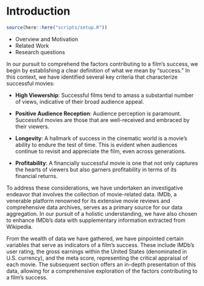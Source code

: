 # Introduction

```r
source(here::here("scripts/setup.R"))
```

* Overview and Motivation
* Related Work
* Research questions

In our pursuit to comprehend the factors contributing to a film's success, we begin by establishing a clear definition of what we mean by "success." In this context, we have identified several key criteria that characterize successful movies:

- **High Viewership**: Successful films tend to amass a substantial number of views, indicative of their broad audience appeal.

- **Positive Audience Reception**: Audience perception is paramount. Successful movies are those that are well-received and embraced by their viewers.

- **Longevity**: A hallmark of success in the cinematic world is a movie's ability to endure the test of time. This is evident when audiences continue to revisit and appreciate the film, even across generations.

- **Profitability**: A financially successful movie is one that not only captures the hearts of viewers but also garners profitability in terms of its financial returns.

To address these considerations, we have undertaken an investigative endeavor that involves the collection of movie-related data. IMDb, a venerable platform renowned for its extensive movie reviews and comprehensive data archives, serves as a primary source for our data aggregation. In our pursuit of a holistic understanding, we have also chosen to enhance IMDb's data with supplementary information extracted from Wikipedia.

From the wealth of data we have gathered, we have pinpointed certain variables that serve as indicators of a film's success. These include IMDb's user rating, the gross earnings within the United States (denominated in U.S. currency), and the meta score, representing the critical appraisal of each movie. The subsequent section offers an in-depth presentation of this data, allowing for a comprehensive exploration of the factors contributing to a film's success.